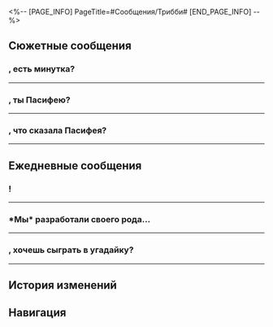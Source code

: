 <%-- [PAGE_INFO]
PageTitle=#Сообщения/Трибби#
[END_PAGE_INFO] --%>
{{Сообщение Инфобокс
|id          = 1403
|Изображение = Персонаж Трибби Иконка.png
|Тип         = Персонаж
|Отправитель = Трибби
|Описание    = Трибби всегда здесь~
|Фракция     = Амфореус
}}

==Сюжетные сообщения==
==={{MC|ж=Серовласка|м=Серовласый}}, есть минутка?===
{{Сообщения
|условие_получения = 
|текст =
:'''Трибби:''' {{MC|ж=Серовласка|м=Серовласый}}, есть минутка?
:{Выбор} Нужно кого-то побить?
::'''(Первопроходец):''' Что опять? Бьём монстров или людей?
::'''(Первопроходец):''' Сделаю тебе скидку в 30%.
:{Выбор} Ага, уже бегу.
::'''(Первопроходец):''' Как ты узнала, что я уже плесенью покрываюсь от скуки?
::'''(Первопроходец):''' Только скажи, и я тут же к тебе телепортируюсь.
:'''Трибби:''' Да ничего срочного. У меня просто небольшая просьба.
:'''Трибби:''' Когда мы проснулись, обнаружили, что наша любимая книга пропала. Нигде не можем её найти.
:'''Трибби:''' Трианна чуть не расплакалась.
:'''Трибби:''' Неправда!
:'''Трибби:''' Ох, в общем, нам придётся попросить помощи у провидца.
:{Выбор} Разве вы сами не провидицы?
:'''(Первопроходец):''' Мне казалось, вы и сами такое умеете.
:'''Трибби:''' Ну это другое! Разные титаны судьбы дают разные предсказания.
:'''Трибби:''' В Охеме есть супер-пупер-сильная провидица по имени Пасифея. Говорят, она предсказывает будущее с помощью сновидений.
:'''Трибби:''' Но по некоторым причинам мы не можем с ней встретиться...
:'''Трибби:''' В общем
:'''Трибби:''' {{MC|ж=Серовласка|м=Серовласый}}! Помоги!
:'''Трибби:''' Ну пожа-а-алуйста!!!
:'''Трибби:''' Пожалуйста~
:'''Трибби:''' Мы втроём просим тебя о помощи, так что обязательно помоги!
;{Принятая миссия: Тревожные сны}
}}
----

==={{MC|ж=Серовласка|м=Серовласый}}, ты {{MC|ж=нашла|м=нашёл}} Пасифею?===
{{Сообщения
|условие_получения = 
|текст =
:'''Трибби:''' {{MC|ж=Серовласка|м=Серовласый}}, ты {{MC|ж=нашла|м=нашёл}} Пасифею?
:{Выбор} Конечно.
:'''(Первопроходец):''' Я всё {{MC|ж=сделала|м=сделал}}, не переживай.
:'''(Первопроходец):''' Только вот у меня возникли срочные дела.
:'''(Первопроходец):''' Закончу с ними сначала, а потом вернусь к твоей просьбе.
:'''Трибби:''' Не знаю, что у тебя случилось
:'''Трибби:''' но желаю удачи, {{MC|ж=серовласка|м=серовласый}}!
}}
----

==={{MC|ж=Серовласка|м=Серовласый}}, что сказала Пасифея?===
{{Сообщения
|условие_получения = 
|текст =
:'''Трибби:''' {{MC|ж=Серовласка|м=Серовласый}}, что сказала Пасифея?
:{Выбор} Посмотрите под подушкой.
:'''(Первопроходец):''' Она сказала посмотреть под подушкой.
:'''(Первопроходец):''' И всё.
:'''Трибби:''' Книга не может быть там.
:'''Трибби:''' Мы обыскали всё, что можно.
:'''Трибби:''' А!
:'''Трибби:''' Нашли!!!
}}
----

==Ежедневные сообщения==
==={{MC|ж=Серовласка|м=Серовласый}}!===
{{Сообщения
|условие_получения = 
|текст=
:'''Трибби:''' {{MC|ж=Серовласка|м=Серовласый}}!
:'''Трибби:''' Хочешь вкусненького попкорна? Только достали из ракетницы!
:{Выбор} Уже иду!
::'''(Первопроходец):''' Уже иду!
::'''Трибби:''' Давай скорее! Нужно есть, пока горячий.
:{Выбор} Попкорн? Из ракетницы?
::'''(Первопроходец):''' Попкорн?
::'''(Первопроходец):''' Вы готовили его в ракетнице?!
:{Выбор} Простите, я на диете.
::'''(Первопроходец):''' Простите, я на диете.
::'''Трибби:''' От пары штучек ничего не будет!
:'''Трибби:''' *Мы*, конечно, не о таком применении думали, когда изобретали ракетницу.
:'''Трибби:''' Хотелось, чтобы люди могли путешествовать на ракетницах в другие полисы и не бояться чёрного течения.
:'''Трибби:''' А ещё с их помощью пускать фейерверки во время праздников.
:'''Трибби:''' Кто же знал, что Трианна будет носить с собой кукурузные зёрна и как-то засунет их в ракетницу, когда проголодается - и получится такой замечательный попкорн.
:'''Трибби:''' Кто же знал, что, наевшись, Триннона укутается в одеяло и крепко заснёт сверху на тёплой ракетнице.
:{Выбор} Это экспресс Трибби!
:'''(Первопроходец):''' А, понятно! Это экспресс Трибби!
:'''Трибби:''' Точно, у {{MC|ж=серовласки|м=серовласого}} же есть боевая колесница для путешествий, где можно записывать пейзажи и отдыхать у костра во время остановок.
:'''Трибби:''' Звучит весело!
:{Выбор} На экспрессе вам будут рады!
::'''(Первопроходец):''' Приглашаю вас на экспресс в гости.
:{Выбор} На экспрессе тоже есть своя троица.
::'''(Первопроходец):''' На экспрессе тоже есть своя троица.
::'''Трибби:''' О, точно! Так хочется познакомиться с твоей розоволосой подругой!
:{Выбор} Приходите купаться!
::'''(Первопроходец):''' А ванна в моей комнате ничем не уступает золотым купальням, так что приходите купаться.
:'''Трибби:''' Когда колесница {{MC|ж=серовласки|м=серовласого}} вновь отправится в путь, вместе поднимемся в небеса~
:'''Трибби:''' Скорее бы!
}}
----

===*Мы* разработали своего рода...===
{{Сообщения
|условие_получения = 
|текст=
:'''Трибби:''' *Мы* разработали своего рода тест личности, который объединяется с искусством прорицания Янусополиса.
:'''Трибби:''' Каждый получает своё уникальное имя, без повторений.
:'''Трибби:''' Аги - Ледяная Золотистая Вафля, Каси - Розмарин и Полынь, Фаенончик - Пылкий Котелок, Мидейчик - Чистокровный Стейк, Гиацинушка - Жемчужно-ягодное Облачко, Дань Хэнчик - Морозный Лимонад...
:'''Трибби:''' О, Анаксика ещё не тестировали... *мы* думаем, он Супермятное Мороженое!
:{Выбор} Тогда я Серебристый горошек.
::'''(Первопроходец):''' Тогда я Серебристый горошек.
::'''Трибби:''' А? Надо было добавить горошек в список вариантов.
:{Выбор} Златиусы съедобные?
::'''(Первопроходец):''' Златиусы съедобные, получается?
::'''Трибби:''' Нельзя их есть! Это метафора, метафора!
:{Выбор} Тогда ты Яблочный Пудинг.
::'''(Первопроходец):''' А, вот как. Тогда ты Яблочный Пудинг наверное.
::'''Трибби:''' Хе-хе, не {{MC|ж=угадала|м=угадал}}.
::'''Трибби:''' Тёпленький Яблочный Пудинг!
:{Выбор} А как этот тест работает?
:'''(Первопроходец):''' А как этот тест работает?
:'''Трибби:''' Полный тест очень длинный. Посмотрим, нет ли каких-то отличительных вопросов...
:'''Трибби:''' О, вот:
:'''Трибби:''' Если бы у тебя была возможность создавать что-то одно сколько угодно раз, что это было бы?
:{Выбор} Трибби!
::'''(Первопроходец):''' Трибби!
::'''Трибби:''' *Нас* и правда когда-то было много.
:{Выбор} Звёздный нефрит!
::'''(Первопроходец):''' Звёздный нефрит!
::'''Трибби:''' *Мы* тоже любим звёзды!
:{Выбор} Кредиты!
::'''(Первопроходец):''' Кредиты!
::'''(Первопроходец):''' Пусть все станут миллиардерами.
::'''Трибби:''' {{MC|ж=Серовласка|м=Серовласый}}, это так мило!
:'''Трибби:''' Как думаешь, какие вопросы добавить в тест?
:{Выбор} Хочешь на Звёздный экспресс?
::'''(Первопроходец):''' Если бы тебе дали выбор, ты бы поднялась на борт Звёздного экспресса?
::'''Трибби:''' Отличный вопрос для проверки духа приключений!
:{Выбор} Хочешь стать врагом экспресса?
::'''(Первопроходец):''' Если бы тебе дали выбор, ты бы хотела стать врагом Звёздного экспресса?
::'''Трибби:''' Какой-то пугающий вопрос...
:{Выбор} Выпьешь кофе на Звёздном экспрессе?
::'''(Первопроходец):''' Если бы тебе дали выбор, ты бы хотела выпить кофе на Звёздном экспрессе?
::'''Трибби:''' А это такой важный вопрос?
:{{Диалог|Предупреждение}} Файл «Тест Янус из 985 вопросов» отправлен
:'''Трибби:''' *Мы* ещё подумаем.
:'''Трибби:''' Держи текущую версию. Если появятся ещё идеи, сразу обращайся!
}}
----

==={{MC|ж=Серовласка|м=Серовласый}}, хочешь сыграть в угадайку?===
{{Сообщения
|условие_получения = 
|текст=
:'''Трибби:''' {{MC|ж=Серовласка|м=Серовласый}}, хочешь сыграть в угадайку?
:'''Трибби:''' Что это такое: утром маленькое, днём большое, вечером снова маленькое, а на следующий день всё повторяется заново?
:{Выбор} Это троица Трибби!
::'''(Первопроходец):''' Это Трибби!
:{Выбор} Это зёрнышко!
::'''(Первопроходец):''' Это зёрнышко!
:{Выбор} Это мой боевой дух!
::'''(Первопроходец):''' Это мой боевой дух!
:'''Трибби:''' Почти! Ответ - жизнь.
:'''Трибби:''' И семена, и *мы*, и жизнь продолжается по кругу. Жизненный цикл!
:'''Трибби:''' Давай ещё загадку.
:'''Трибби:''' Что это такое, что поглощает всё: и птиц, и зверей, и цветы, и деревья, съест и железо, и самую твёрдую сталь, и камни обращает в прах... а ещё разгоняет тьму?
:{Выбор} Время.
:'''(Первопроходец):''' Это время, да?
:'''Трибби:''' Когда-то Трианна сказала, что мало кто может отгадать эти две загадки, но хотела проверить {{MC|ж=серовласку|м=серовласого}}.
:'''Трибби:''' На самом деле это *мы* и хотели тебе сказать.
:{Выбор} Трианна...
::'''(Первопроходец):''' Трианна...
:{Выбор} Жизнь и время...
::'''(Первопроходец):''' Жизнь и время...
::'''(Первопроходец):''' Ясно.
:'''Трибби:''' Трианна оставила нам семена надежды, и со временем цветком распустится ответ.
:'''Трибби:''' *Мы* непременно увидимся на краю западного ветра. До встречи!
}}
----

==История изменений==
{{История изменений|3.0}}

==Навигация==
{{Сообщения Навбокс}}